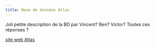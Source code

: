 ```yaml
---
title: Base de données Atlas
---
```


Joli petite description de la BD par Vincent? Ben? Victor? Toutes ces réponses ?

[site web Atlas](https://reseaubiodiversitequebec.github.io/atlas-db/)
